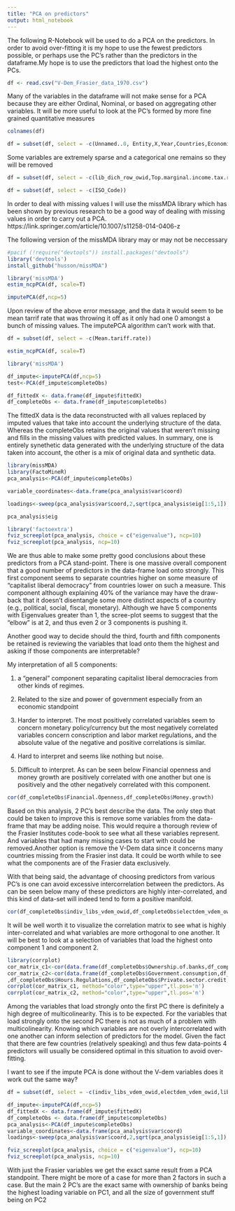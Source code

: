 ```yaml
---
title: "PCA on predictors"
output: html_notebook
---
```


The following R-Notebook will be used to do a PCA on the predictors. In order to avoid over-fitting it is my hope to use the fewest predictors possible, or perhaps use the PC's rather than the predictors in the dataframe.My hope is to use the predictors that load the highest onto the PCs. 

```r
df <- read.csv("V-Dem_Frasier_data_1970.csv")
```


Many of the variables in the dataframe will not make sense for a PCA because they are either Ordinal, Nominal, or based on aggregating other variables. It will be more useful to look at the PC's formed by more fine grained quantitative measures




```r
colnames(df)
```





```r
df = subset(df, select = -c(Unnamed..0, Entity,X,Year,Countries,Economic.Freedom.Summary.Index,Rank,Quartile,data,data.1,data.2,data.3,data.4,data.5,data.6,data.7,data.8,data.9,data.10))
```

Some variables are extremely sparse and a categorical one remains so they will be removed



```r
df = subset(df, select = -c(lib_dich_row_owid,Top.marginal.income.tax.rate,Top.marginal.income.and.payroll.tax.rate,Top.marginal.tax.rate,Protection.of.property.rights,Military.interference.in.rule.of.law.and.politics,Regulatory.restrictions.on.the.sale.of.real.property,Reliability.of.police,Standard.deviation.of.tariff.rates,Non.tariff.trade.barriers,Compliance.costs.of.importing.and.exporting,Regulatory.trade.barriers,Freedom.of.foreigners.to.visit,Hiring.regulations.and.minimum.wage,Hiring.and.firing.regulations,Mandated.cost.of.worker.dismissal,Administrative.requirements,Regulatory.Burden,Starting.a.business,Licensing.restrictions,Tax.compliance,Business.regulations))
```


```r
df = subset(df, select = -c(ISO_Code))
```



In order to deal with missing values I will use the missMDA library which has been shown by previous research to be a good way of dealing with missing values in order to carry out a PCA. 
https://link.springer.com/article/10.1007/s11258-014-0406-z



The following version of the missMDA library may or may not be neccessary

```r

#pacif (!require("devtools")) install.packages("devtools")
library('devtools')
install_github("husson/missMDA")


```



```r
library('missMDA')
estim_ncpPCA(df, scale=T)


```




```r


imputePCA(df,ncp=5)


```



Upon review of the above error message, and the data it would seem to be mean tarrif rate that was throwing it off as it only had one 0 amongst a bunch of missing values. The imputePCA algorithm can't work with that.



```r

df = subset(df, select = -c(Mean.tariff.rate))

```




```r
estim_ncpPCA(df, scale=T)
```




```r
library('missMDA')

df_impute<-imputePCA(df,ncp=5)
test<-PCA(df_impute$completeObs)

```




```r
df_fittedX <- data.frame(df_impute$fittedX)
df_completeObs <- data.frame(df_impute$completeObs)

```



The fittedX data is the data reconstructed with all values replaced by imputed values that take into account the underlying structure of the data. Whereas the completeObs retains the original values that weren't missing and fills in the missing values with predicted values. In summary, one is entirely synethetic data generated with the underlying structure of the data taken into account, the other is a mix of original data and synthetic data.


```r
library(missMDA)
library(FactoMineR)
pca_analysis<-PCA(df_impute$completeObs)

```



```r
variable_coordinates<-data.frame(pca_analysis$var$coord)
```



```r

loadings<-sweep(pca_analysis$var$coord,2,sqrt(pca_analysis$eig[1:5,1]),FUN="/")

```






```r
pca_analysis$eig
```


```r
library('factoextra')
fviz_screeplot(pca_analysis, choice = c("eigenvalue"), ncp=10)
fviz_screeplot(pca_analysis, ncp=10)
```



We are thus able to make some pretty good conclusions about these predictors from a PCA stand-point. There is one massive overall component that a good number of predictors in the data-frame load onto strongly. This first component seems to separate countries higher on some measure of "capitalist liberal democracy" from countries lower on such a measure. This component although explaining 40% of the variance may have the draw-back that it doesn't disentangle some more distinct aspects of a country (e.g., political, social, fiscal, monetary). Although we have 5 components with Eigenvalues greater than 1, the scree-plot seems to suggest that the "elbow" is at 2, and thus even 2 or 3 components is pushing it. 

Another good way to decide should the third, fourth and fifth components be retained is reviewing the variables that load onto them the highest and asking if those components are interpretable? 

My interpretation of all 5 components:

1) a "general" component separating capitalist liberal democracies from other kinds of regimes.

2) Related to the size and power of government especially from an economic standpoint 

3) Harder to interpret. The most positively correlated variables seem to concern monetary policy/currency but the most negatively correlated variables concern conscription and labor market regulations, and the absolute value of the negative and positive correlations is similar.

4) Hard to interpret and seems like nothing but noise.

5) Difficult to interpret. As can be seen below Financial openness and money growth are positively correlated with one another but one is positively and the other negatively correlated with this component.



```r
cor(df_completeObs$Financial.Openness,df_completeObs$Money.growth)
```


Based on this analysis, 2 PC's best describe the data. The only step that could be taken to improve this is remove some variables from the data-frame that may be adding noise. This would require a thorough review of the Frasier Institutes code-book to see what all these variables represent. And variables that had many missing cases to start with could be removed.Another option is remove the V-Dem data since it concerns many countries missing from the Frasier inst data. It could be worth while to see what the components are of the Frasier data exclusively. 


With that being said, the advantage of choosing predictors from various PC's is one can avoid excessive intercorrelation between the predictors. As can be seen below many of these predictors are highly inter-correlated, and this kind of data-set will indeed tend to form a positive manifold.




```r
cor(df_completeObs$indiv_libs_vdem_owid,df_completeObs$electdem_vdem_owid)
```


It will be well worth it to visualize the correlation matrix to see what is highly inter-correlated and what variables are more orthogonal to one another.
It will be best to look at a selection of variables that load the highest onto component 1 and component 2.



```r

library(corrplot)
cor_matrix_c1<-cor(data.frame(df_completeObs$Ownership.of.banks,df_completeObs$libdem_vdem_owid,df_completeObs$Freedom.to.trade.Internationally,df_completeObs$Judicial.independence,df_completeObs$indiv_libs_vdem_owid,df_completeObs$Regulation,df_completeObs$electdem_vdem_owid,df_completeObs$Tariffs,df_completeObs$Legal.enforcement.of.contracts))
cor_matrix_c2<-cor(data.frame(df_completeObs$Government.consumption,df_completeObs$Size.of.Government,df_completeObs$Centralized.collective.bargaining
,df_completeObs$Hours.Regulations,df_completeObs$Private.sector.credit,df_completeObs$Government.investment))
corrplot(cor_matrix_c1, method="color",type="upper",tl.pos='n')
corrplot(cor_matrix_c2, method="color",type="upper",tl.pos='n')

```


Among the variables that load strongly onto the first PC there is definitely a high degree of multicolinearity. This is to be expected. For the variables that load strongly onto the second PC there is not as much of a problem with multicolinearity. Knowing which variables are not overly intercorrelated with one another can inform selection of predictors for the model. Given the fact that there are few countries (relatively speaking) and thus few data-points 4 predictors will usually be considered optimal in this situation to avoid over-fitting. 



I want to see if the impute PCA is done without the V-dem variables does it work out the same way?

```r

df = subset(df, select = -c(indiv_libs_vdem_owid,electdem_vdem_owid,libdem_vdem_owid))

```





```r
df_impute<-imputePCA(df,ncp=5)
df_fittedX <- data.frame(df_impute$fittedX)
df_completeObs <- data.frame(df_impute$completeObs)
pca_analysis<-PCA(df_impute$completeObs)
variable_coordinates<-data.frame(pca_analysis$var$coord)
loadings<-sweep(pca_analysis$var$coord,2,sqrt(pca_analysis$eig[1:5,1]),FUN="/")
```


```r
fviz_screeplot(pca_analysis, choice = c("eigenvalue"), ncp=10)
fviz_screeplot(pca_analysis, ncp=10)
```

With just the Frasier variables we get the exact same result from a PCA standpoint. There might be more of a case for more than 2 factors in such a case. But the main 2 PC's are the exact same with ownership of banks being the highest loading variable on PC1, and all the size of government stuff being on PC2


